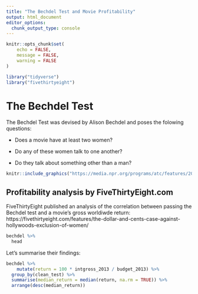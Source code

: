 ```yaml
---
title: "The Bechdel Test and Movie Profitability"
output: html_document
editor_options: 
  chunk_output_type: console
---
```

  
```r
knitr::opts_chunk$set(
	echo = FALSE,
	message = FALSE,
	warning = FALSE
)
```

```r
library("tidyverse")
library("fivethirtyeight")
```

# The Bechdel Test

The Bechdel Test was devised by Alison Bechdel and poses the folowing questions:
  
- Does a movie have at least two women?
  
- Do any of these women talk to one another?
  
- Do they talk about something other than a man?


```r
knitr::include_graphics("https://media.npr.org/programs/atc/features/2008/sep/bechdel/rule_540-4b147460dfbfb89a5e4f5aad992bf3be3358e7cc-s1400.jpg")
```

## Profitability analysis by FiveThirtyEight.com

FiveThirtyEight published an analysis of the correlation between passing the Bechdel test and a movie's gross worldiwde return: https://fivethirtyeight.com/features/the-dollar-and-cents-case-against-hollywoods-exclusion-of-women/
```r
bechdel %>%
  head
```

Let's summarise their findings:
  
```r
bechdel %>%
	mutate(return = 100 * intgross_2013 / budget_2013) %>%
  group_by(clean_test) %>%
  summarise(median_return = median(return, na.rm = TRUE)) %>%
  arrange(desc(median_return))
```

